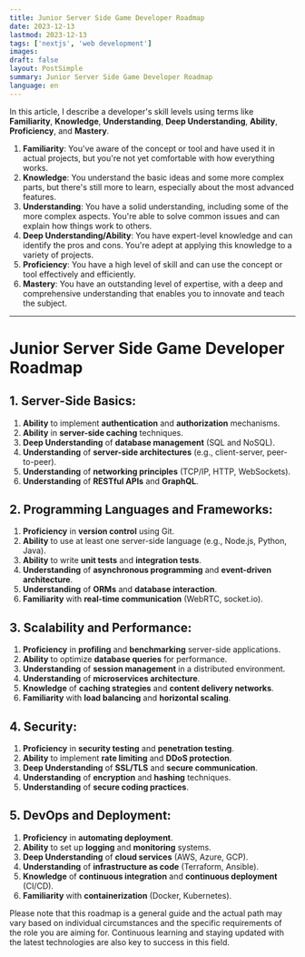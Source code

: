 ```yaml
---
title: Junior Server Side Game Developer Roadmap
date: 2023-12-13
lastmod: 2023-12-13
tags: ['nextjs', 'web development']
images:
draft: false
layout: PostSimple
summary: Junior Server Side Game Developer Roadmap
language: en
---
```


In this article, I describe a developer's skill levels using terms like **Familiarity**, **Knowledge**, **Understanding**, **Deep Understanding**, **Ability**, **Proficiency**, and **Mastery**.

1. **Familiarity**: You've aware of the concept or tool and have used it in actual projects, but you're not yet comfortable with how everything works.
2. **Knowledge**: You understand the basic ideas and some more complex parts, but there's still more to learn, especially about the most advanced features.
3. **Understanding**: You have a solid understanding, including some of the more complex aspects. You're able to solve common issues and can explain how things work to others.
4. **Deep Understanding/Ability**: You have expert-level knowledge and can identify the pros and cons. You're adept at applying this knowledge to a variety of projects.
5. **Proficiency**: You have a high level of skill and can use the concept or tool effectively and efficiently.
6. **Mastery**: You have an outstanding level of expertise, with a deep and comprehensive understanding that enables you to innovate and teach the subject.

---

# Junior Server Side Game Developer Roadmap

## 1. Server-Side Basics:
1. **Ability** to implement **authentication** and **authorization** mechanisms.
2. **Ability** in **server-side caching** techniques.
3. **Deep Understanding** of **database management** (SQL and NoSQL).
4. **Understanding** of **server-side architectures** (e.g., client-server, peer-to-peer).
5. **Understanding** of **networking principles** (TCP/IP, HTTP, WebSockets).
6. **Understanding** of **RESTful APIs** and **GraphQL**.

## 2. Programming Languages and Frameworks:
1. **Proficiency** in **version control** using Git.
2. **Ability** to use at least one server-side language (e.g., Node.js, Python, Java).
3. **Ability** to write **unit tests** and **integration tests**.
4. **Understanding** of **asynchronous programming** and **event-driven architecture**.
5. **Understanding** of **ORMs** and **database interaction**.
6. **Familiarity** with **real-time communication** (WebRTC, socket.io).

## 3. Scalability and Performance:
1. **Proficiency** in **profiling** and **benchmarking** server-side applications.
2. **Ability** to optimize **database queries** for performance.
3. **Understanding** of **session management** in a distributed environment.
4. **Understanding** of **microservices architecture**.
5. **Knowledge** of **caching strategies** and **content delivery networks**.
6. **Familiarity** with **load balancing** and **horizontal scaling**.

## 4. Security:
1. **Proficiency** in **security testing** and **penetration testing**.
2. **Ability** to implement **rate limiting** and **DDoS protection**.
3. **Deep Understanding** of **SSL/TLS** and **secure communication**.
4. **Understanding** of **encryption** and **hashing** techniques.
5. **Understanding** of **secure coding practices**.

## 5. DevOps and Deployment:
1. **Proficiency** in **automating deployment**.
2. **Ability** to set up **logging** and **monitoring** systems.
3. **Deep Understanding** of **cloud services** (AWS, Azure, GCP).
4. **Understanding** of **infrastructure as code** (Terraform, Ansible).
5. **Knowledge** of **continuous integration** and **continuous deployment** (CI/CD).
6. **Familiarity** with **containerization** (Docker, Kubernetes).

Please note that this roadmap is a general guide and the actual path may vary based on individual circumstances and the specific requirements of the role you are aiming for. Continuous learning and staying updated with the latest technologies are also key to success in this field.